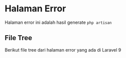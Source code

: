 # Halaman Error

Halaman error ini adalah hasil generate `php artisan`

## File Tree

Berikut file tree dari halaman error yang ada di Laravel 9


<FileTree>
  <FileTree.Folder name="resource" defaultOpen>
    <FileTree.Folder name="views" defaultOpen>
      <FileTree.Folder name="errors" defaultOpen>
        <FileTree.File name="401.blade.php" />
        <FileTree.File name="402.blade.php" />
        <FileTree.File name="403.blade.php" />
        <FileTree.File name="404.blade.php" />
        <FileTree.File name="419.blade.php" />
        <FileTree.File name="429.blade.php" />
        <FileTree.File name="500.blade.php" />
        <FileTree.File name="503.blade.php" />
        <FileTree.File name="layout.blade.php" />
        <FileTree.File name="minimal.blade.php" />
      </FileTree.Folder>
    </FileTree.Folder>
  </FileTree.Folder>
</FileTree>

